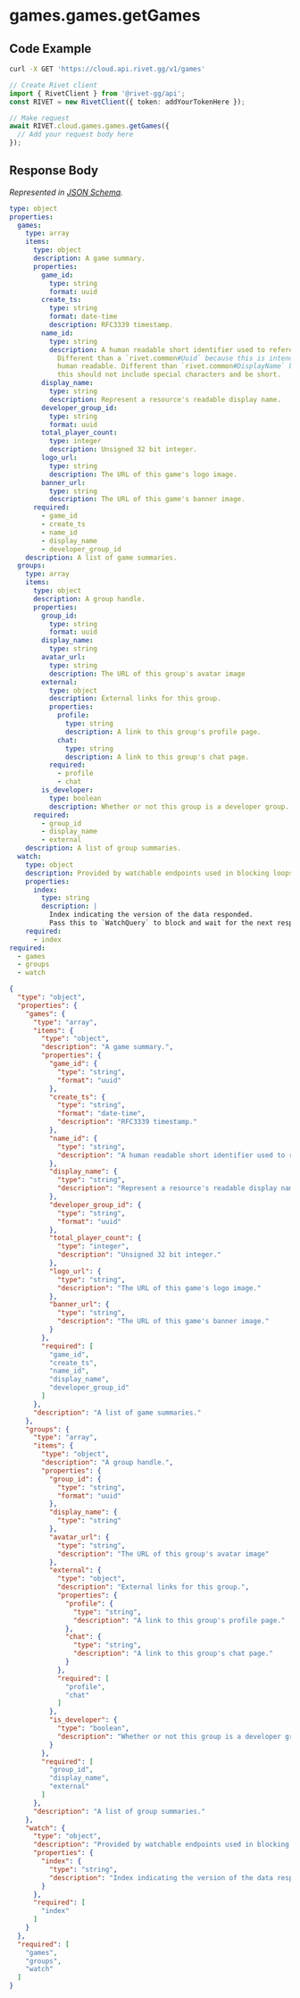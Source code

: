 
# games.games.getGames

## Code Example

<CodeGroup title='Request' tag='GET' label='https://cloud.api.rivet.gg/v1/games'>

```bash {{ title: 'cURL' }}
curl -X GET 'https://cloud.api.rivet.gg/v1/games'
```

```ts
// Create Rivet client
import { RivetClient } from '@rivet-gg/api';
const RIVET = new RivetClient({ token: addYourTokenHere });

// Make request
await RIVET.cloud.games.games.getGames({
  // Add your request body here
});
```

</CodeGroup>


## Response Body

_Represented in [JSON Schema](https://json-schema.org/)._

<CodeGroup title='Response'>

```yaml
type: object
properties:
  games:
    type: array
    items:
      type: object
      description: A game summary.
      properties:
        game_id:
          type: string
          format: uuid
        create_ts:
          type: string
          format: date-time
          description: RFC3339 timestamp.
        name_id:
          type: string
          description: A human readable short identifier used to references resources.
            Different than a `rivet.common#Uuid` because this is intended to be
            human readable. Different than `rivet.common#DisplayName` because
            this should not include special characters and be short.
        display_name:
          type: string
          description: Represent a resource's readable display name.
        developer_group_id:
          type: string
          format: uuid
        total_player_count:
          type: integer
          description: Unsigned 32 bit integer.
        logo_url:
          type: string
          description: The URL of this game's logo image.
        banner_url:
          type: string
          description: The URL of this game's banner image.
      required:
        - game_id
        - create_ts
        - name_id
        - display_name
        - developer_group_id
    description: A list of game summaries.
  groups:
    type: array
    items:
      type: object
      description: A group handle.
      properties:
        group_id:
          type: string
          format: uuid
        display_name:
          type: string
        avatar_url:
          type: string
          description: The URL of this group's avatar image
        external:
          type: object
          description: External links for this group.
          properties:
            profile:
              type: string
              description: A link to this group's profile page.
            chat:
              type: string
              description: A link to this group's chat page.
          required:
            - profile
            - chat
        is_developer:
          type: boolean
          description: Whether or not this group is a developer group.
      required:
        - group_id
        - display_name
        - external
    description: A list of group summaries.
  watch:
    type: object
    description: Provided by watchable endpoints used in blocking loops.
    properties:
      index:
        type: string
        description: |
          Index indicating the version of the data responded.
          Pass this to `WatchQuery` to block and wait for the next response.
    required:
      - index
required:
  - games
  - groups
  - watch

```

```json
{
  "type": "object",
  "properties": {
    "games": {
      "type": "array",
      "items": {
        "type": "object",
        "description": "A game summary.",
        "properties": {
          "game_id": {
            "type": "string",
            "format": "uuid"
          },
          "create_ts": {
            "type": "string",
            "format": "date-time",
            "description": "RFC3339 timestamp."
          },
          "name_id": {
            "type": "string",
            "description": "A human readable short identifier used to references resources. Different than a `rivet.common#Uuid` because this is intended to be human readable. Different than `rivet.common#DisplayName` because this should not include special characters and be short."
          },
          "display_name": {
            "type": "string",
            "description": "Represent a resource's readable display name."
          },
          "developer_group_id": {
            "type": "string",
            "format": "uuid"
          },
          "total_player_count": {
            "type": "integer",
            "description": "Unsigned 32 bit integer."
          },
          "logo_url": {
            "type": "string",
            "description": "The URL of this game's logo image."
          },
          "banner_url": {
            "type": "string",
            "description": "The URL of this game's banner image."
          }
        },
        "required": [
          "game_id",
          "create_ts",
          "name_id",
          "display_name",
          "developer_group_id"
        ]
      },
      "description": "A list of game summaries."
    },
    "groups": {
      "type": "array",
      "items": {
        "type": "object",
        "description": "A group handle.",
        "properties": {
          "group_id": {
            "type": "string",
            "format": "uuid"
          },
          "display_name": {
            "type": "string"
          },
          "avatar_url": {
            "type": "string",
            "description": "The URL of this group's avatar image"
          },
          "external": {
            "type": "object",
            "description": "External links for this group.",
            "properties": {
              "profile": {
                "type": "string",
                "description": "A link to this group's profile page."
              },
              "chat": {
                "type": "string",
                "description": "A link to this group's chat page."
              }
            },
            "required": [
              "profile",
              "chat"
            ]
          },
          "is_developer": {
            "type": "boolean",
            "description": "Whether or not this group is a developer group."
          }
        },
        "required": [
          "group_id",
          "display_name",
          "external"
        ]
      },
      "description": "A list of group summaries."
    },
    "watch": {
      "type": "object",
      "description": "Provided by watchable endpoints used in blocking loops.",
      "properties": {
        "index": {
          "type": "string",
          "description": "Index indicating the version of the data responded.\nPass this to `WatchQuery` to block and wait for the next response.\n"
        }
      },
      "required": [
        "index"
      ]
    }
  },
  "required": [
    "games",
    "groups",
    "watch"
  ]
}
```

</CodeGroup>

